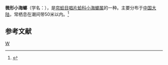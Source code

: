 {{Speciesbox
| taxon = Leptomya munuta
| binomial_authority = Habe
}}
'''微形小海螂'''（学名：''{{lang|la|Leptomya munuta}}''），是[[帘蛤目|帘蛤目]][[唱片蛤科|唱片蛤科]][[小海螂属|小海螂属]]的一种。主要分布于[[中国大陆|中国大陆]]，常栖息在潮间带50米以内。<ref>{{cite web|url=http://shell.sinica.edu.tw/chinese/shellbase_detail.php?science_no=3828|title=国际贝库：微形小海螂|publisher=台湾贝类资料库|accessdate=2009-08-11|archive-date=2016-03-04|archive-url=https://web.archive.org/web/20160304104841/http://shell.sinica.edu.tw/chinese/shellbase_detail.php?science_no=3828}}</ref>

== 参考文献 ==
{{reflist}}
{{Taxonbar}}
[[Category:小海螂属|W]]